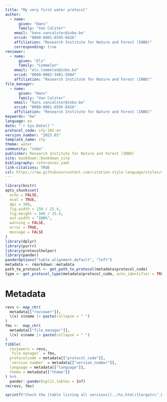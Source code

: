 ```yaml
---
title: "My very first water protocol"
author:
  - name:
      given: "Hans"
      family: "Van Calster"
    email: "hans.vancalster@inbo.be"
    orcid: "0000-0001-8595-8426"
    affiliation: "Research Institute for Nature and Forest (INBO)"
    corresponding: true
reviewer:
  - name:
      given: "Els"
      family: "Lommelen"
    email: "els.lommelen@inbo.be"
    orcid: "0000-0002-3481-5684"
    affiliation: "Research Institute for Nature and Forest (INBO)"
file_manager:
  - name:
      given: "Hans"
      family: "Van Calster"
    email: "hans.vancalster@inbo.be"
    orcid: "0000-0001-8595-8426"
    affiliation: "Research Institute for Nature and Forest (INBO)"
keywords: "kw"
language: en
date: "`r Sys.Date()`"
protocol_code: sfp-102-en
version_number: "2025.01"
template_name: sfp
theme: water
community: "inbo"
publisher: Research Institute for Nature and Forest (INBO)
site: bookdown::bookdown_site
bibliography: references.yaml
link-citations: TRUE
csl: https://raw.githubusercontent.com/citation-style-language/styles/master/research-institute-for-nature-and-forest.csl
---
```


```{=html}
<!--
Instructions for drawing up the protocol:

Below you will find the different parts of a protocol.
In the accompanying separate `Rmd` files you will find a description of what must be mentioned with each part.
It is in those files that you need to edit.
Not all parts always apply.
In those cases, leave the title headings and explicitly state "not applicable".
-->
```
```r
library(knitr)
opts_chunk$set(
  echo = FALSE,
  eval = TRUE,
  dpi = 300,
  fig.width = 150 / 25.4,
  fig.height = 100 / 25.4,
  out.width = "100%",
  warning = FALSE,
  error = TRUE,
  message = FALSE
)
library(dplyr)
library(purrr)
library(protocolhelper)
library(pander)
panderOptions("table.alignment.default", "left")
metadata <- rmarkdown::metadata
path_to_protocol <- get_path_to_protocol(metadata$protocol_code)
type <- get_protocol_type(metadata$protocol_code, auto_identifier = TRUE)
```

# Metadata {.unnumbered}

```r
revs <- map_chr(
  metadata[["reviewer"]],
  \(x) x$name |> paste(collapse = " ")
)
fms <-  map_chr(
  metadata[["file_manager"]],
  \(x) x$name |> paste(collapse = " ")
)
tibble(
  reviewers = revs,
  `file manager` = fms,
  protocolcode = metadata[["protocol_code"]],
  `version number` = metadata[["version_number"]],
  language = metadata[["language"]],
  theme = metadata[["theme"]]
) %>%
  pander::pander(split.tables = Inf)
rm(revs, fms)
```

```r
sprintf("Check the [table listing all versions](../%s.html){target=\"_blank\"} to see if a more recent version is available.", type) |> cat() # nolint
```
